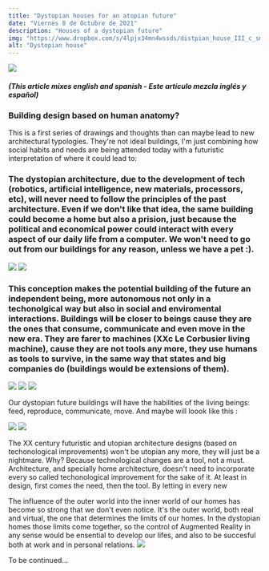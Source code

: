 ```yaml
---
title: "Dystopian houses for an atopian future"
date: "Viernes 8 de Octubre de 2021"
description: "Houses of a dystopian future"
img: "https://www.dropbox.com/s/4lpjx34mn4wssds/distpian_house_III_c_sm.png?raw=1"
alt: "Dystopian house"
---
```


<img src="https://www.dropbox.com/s/uu8plndgqxrez31/distopian_house_2_04.jpg?raw=1" />

<h5>(This article mixes english and spanish - Este artículo mezcla inglés y español)</h5>

<h3>Building design based on human anatomy?</h3>

This is a first series of drawings and thoughts than can maybe lead to new architectural typologies.
They're not ideal buildings, I'm just combining how social habits and needs are being attended today with a futuristic interpretation of where it could lead to:
<h3>The dystopian architecture, due to the development of tech (robotics, artificial intelligence, new materials, processors, etc), will never need to follow the principles of the past architecture. Even if we don't like that idea, the same building could become a home but also a prision, just because the political and economical power could interact with every aspect of our daily life from a computer. We won't need to go out from our buildings for any reason, unless we have a pet :).
</h3>
<img src="https://www.dropbox.com/s/y02d80th5wbtko3/distpian_house_III_e_small.png?raw=1" />
<img src="https://www.dropbox.com/s/hgx9oztu5vh1vc7/distpian_house_III_d_small.png?raw=1" />

<h3>
This conception makes the potential building of the future an independent being, more autonomous not only in a techonolgical way but also in social and enviromental interactions. Buildings will be closer to beings cause they are the ones that consume, communicate and even move in the new era. They are farer to machines (XXc Le Corbusier living machine), cause they are not tools any more, they use humans as tools to survive, in the same way that states and big companies do (buildings would be extensions of them).
</h3>

<img src="https://www.dropbox.com/s/1eibor05tyqffjf/distpian_house_III_a_sm.png?raw=1" />
<img src="https://www.dropbox.com/s/c4qjh84v7wku2mb/distpian_house_III_b_sm.png?raw=1" />
<img src="https://www.dropbox.com/s/4lpjx34mn4wssds/distpian_house_III_c_sm.png?raw=1" />

Our dystopian future buildings will have the habilities of the living beings: feed, reproduce, communicate, move. And maybe will loook like this :

<img src="https://www.dropbox.com/s/xdc7cw098e8tf9d/distpian_house_III_f_small.png?raw=1" />
<img src="https://www.dropbox.com/s/4460p63fef1tw3t/distopian_house_2_02.jpg?raw=1" />

The XX century futuristic and utopian architecture designs (based on techonological improvements) won't be utopian any more, they will just be a nightmare. Why? Because technological changes are a tool, not a must. Architecture, and specially home architecture, doesn't need to incorporate every so called techonological improvement for the sake of it. At least in design, first comes the need, then the tool. By letting in every new

The influence of the outer world into the inner world of our homes has become so strong that we don't even notice. It's the outer world, both real and virtual, the one that determines the limits of our homes. In the dystopian homes those limits come together, so the control of Augmented Reality in any sense would be ensential to develop our lifes, and also to be succesful both at work and in personal relations.
<img src="https://www.dropbox.com/s/td00u8oa94n6jn2/distopian_house_2_00.jpg?raw=1" />

To be continued...
